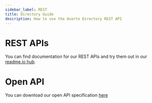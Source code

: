 ```yaml
---
sidebar_label: REST
title: Directory Guide
description: How to use the Aserto Directory REST API
---
```


# REST APIs
You can find documentation for our REST APIs and try them out in our [readme.io hub](https://aserto.readme.io/reference/permission_checkpermission).

# Open API
You can download our open API specification [here](https://directory.ronen.eng.aserto.com/openapi.json)
